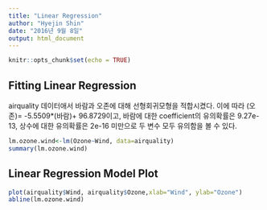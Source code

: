 ---
title: "Linear Regression"
author: "Hyejin Shin"
date: "2016년 9월 8일"
output: html_document
---

```{r setup, include=FALSE}
knitr::opts_chunk$set(echo = TRUE)
```

## Fitting Linear Regression

airquality 데이터애서 바람과 오존에 대해 선형회귀모형을 적합시켰다. 이에 따라 (오존)= -5.5509*(바람)+ 96.8729이고, 바람에 대한 coefficient의 유의확률은 9.27e-13, 상수에 대한 유의확률은 2e-16 미만으로 두 변수 모두 유의함을 볼 수 있다.

```{r cars}
lm.ozone.wind<-lm(Ozone~Wind, data=airquality)
summary(lm.ozone.wind)
```

## Linear Regression Model Plot

```{r pressure, echo=FALSE}
plot(airquality$Wind, airquality$Ozone,xlab="Wind", ylab="Ozone")
abline(lm.ozone.wind)
```
